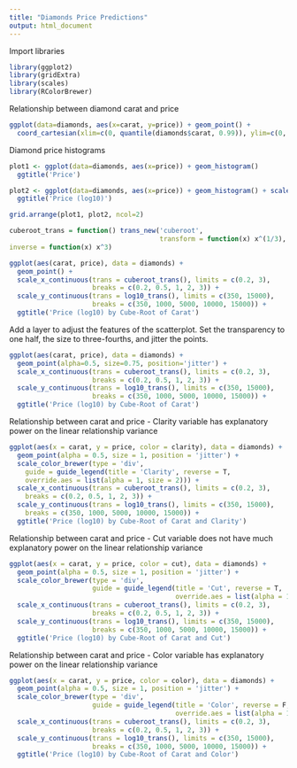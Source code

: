```yaml
---
title: "Diamonds Price Predictions"
output: html_document
---
```


Import libraries
```r
library(ggplot2)
library(gridExtra)
library(scales)
library(RColorBrewer)
```

Relationship between diamond carat and price
```r
ggplot(data=diamonds, aes(x=carat, y=price)) + geom_point() +
  coord_cartesian(xlim=c(0, quantile(diamonds$carat, 0.99)), ylim=c(0, quantile(diamonds$price, 0.99)))
```

Diamond price histograms
```r
plot1 <- ggplot(data=diamonds, aes(x=price)) + geom_histogram()
  ggtitle('Price')

plot2 <- ggplot(data=diamonds, aes(x=price)) + geom_histogram() + scale_x_log10()
  ggtitle('Price (log10)')

grid.arrange(plot1, plot2, ncol=2)
```

```r
cuberoot_trans = function() trans_new('cuberoot', 
                                      transform = function(x) x^(1/3),
inverse = function(x) x^3)
```

```r
ggplot(aes(carat, price), data = diamonds) + 
  geom_point() + 
  scale_x_continuous(trans = cuberoot_trans(), limits = c(0.2, 3),
                     breaks = c(0.2, 0.5, 1, 2, 3)) + 
  scale_y_continuous(trans = log10_trans(), limits = c(350, 15000),
                     breaks = c(350, 1000, 5000, 10000, 15000)) +
  ggtitle('Price (log10) by Cube-Root of Carat')
```

Add a layer to adjust the features of the scatterplot. Set the transparency to one half, the size to three-fourths, and jitter the points.
```r
ggplot(aes(carat, price), data = diamonds) + 
  geom_point(alpha=0.5, size=0.75, position='jitter') + 
  scale_x_continuous(trans = cuberoot_trans(), limits = c(0.2, 3),
                     breaks = c(0.2, 0.5, 1, 2, 3)) + 
  scale_y_continuous(trans = log10_trans(), limits = c(350, 15000),
                     breaks = c(350, 1000, 5000, 10000, 15000)) +
  ggtitle('Price (log10) by Cube-Root of Carat')
```

Relationship between carat and price - Clarity variable has explanatory power on the linear relationship variance
```r
ggplot(aes(x = carat, y = price, color = clarity), data = diamonds) + 
  geom_point(alpha = 0.5, size = 1, position = 'jitter') +
  scale_color_brewer(type = 'div',
    guide = guide_legend(title = 'Clarity', reverse = T,
    override.aes = list(alpha = 1, size = 2))) +  
  scale_x_continuous(trans = cuberoot_trans(), limits = c(0.2, 3),
    breaks = c(0.2, 0.5, 1, 2, 3)) + 
  scale_y_continuous(trans = log10_trans(), limits = c(350, 15000),
    breaks = c(350, 1000, 5000, 10000, 15000)) +
  ggtitle('Price (log10) by Cube-Root of Carat and Clarity')
```

Relationship between carat and price - Cut variable does not have much explanatory power on the linear relationship variance
```r
ggplot(aes(x = carat, y = price, color = cut), data = diamonds) + 
  geom_point(alpha = 0.5, size = 1, position = 'jitter') +
  scale_color_brewer(type = 'div',
                     guide = guide_legend(title = 'Cut', reverse = T,
                                          override.aes = list(alpha = 1, size = 2))) +  
  scale_x_continuous(trans = cuberoot_trans(), limits = c(0.2, 3),
                     breaks = c(0.2, 0.5, 1, 2, 3)) + 
  scale_y_continuous(trans = log10_trans(), limits = c(350, 15000),
                     breaks = c(350, 1000, 5000, 10000, 15000)) +
  ggtitle('Price (log10) by Cube-Root of Carat and Cut')
```
Relationship between carat and price - Color variable has explanatory power on the linear relationship variance
```r
ggplot(aes(x = carat, y = price, color = color), data = diamonds) + 
  geom_point(alpha = 0.5, size = 1, position = 'jitter') +
  scale_color_brewer(type = 'div',
                     guide = guide_legend(title = 'Color', reverse = F,
                                          override.aes = list(alpha = 1, size = 2))) +  
  scale_x_continuous(trans = cuberoot_trans(), limits = c(0.2, 3),
                     breaks = c(0.2, 0.5, 1, 2, 3)) + 
  scale_y_continuous(trans = log10_trans(), limits = c(350, 15000),
                     breaks = c(350, 1000, 5000, 10000, 15000)) +
  ggtitle('Price (log10) by Cube-Root of Carat and Color')
```

